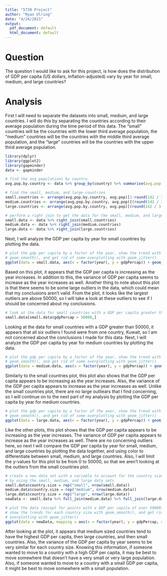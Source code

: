 ---
title: "5730 Project"
author: "Ryan Ulring"
date: "4/24/2021"
output:
  pdf_document: default
  html_document: default
---
# Question
The question I would like to ask for this project, is how does the distribution of GDP per capita (US dollars, inflation-adjusted) vary by year for small, medium, and large countries? 

# Analysis
First I will need to separate the datasets into small, medium, and large countries. I will do this by separating the countries according to their average population during the time period of this data. The "small" countries will be the countries with the lower third average population, the "medium" countries will be the countries with the middle third average population, and the "large" countries will be the countries with the upper third average population.
```{r warning=FALSE, message=FALSE}
library(dplyr)
library(ggplot2)
library(gapminder)
data <- gapminder

# find the avg populations by country
avg.pop.by.country <- data %>% group_by(country) %>% summarise(avg.pop = mean(pop))

# find the small, medium, and large countries
small.countries <- arrange(avg.pop.by.country, avg.pop)[1:round(142 / 3),] %>% select(country)
medium.countries <- arrange(avg.pop.by.country, avg.pop)[(round(142 / 3) + 1):round(142 / 3 * 2),] %>% select(country)
large.countries <- arrange(avg.pop.by.country, avg.pop)[(round(142 / 3 * 2) + 1):142,] %>% select(country)

# perform a right join to get the data for the small, medium, and large countries
small.data <- data %>% right_join(small.countries)
medium.data <- data %>% right_join(medium.countries)
large.data <- data %>% right_join(large.countries)
```
Next, I will analyze the GDP per capita by year for small countries by plotting the data.

```{r message=FALSE}
# plot the gdp per capita by a factor of the year, show the trend with 
# geom_smooth(), and get rid of some overplotting with geom_jitter()
ggplot(data = small.data, aes(x = factor(year), y = gdpPercap)) + geom_point() + geom_smooth(aes(group = 1), se = FALSE) + geom_jitter() + labs(title = "GDP per capita by year for small countries") + xlab("Year") + ylab("GDP per capita")
```

Based on this plot, it appears that the GDP per capita is increasing as the year increases. In addition to this, the variance of GDP per capita seems to increase as the year increases as well. Another thing to note about this plot is that there seems to be some large outliers in the data, which could mean that my conclusions aren't valid. From the plot, it looks like the largest outliers are above 50000, so I will take a look at these outliers to see if I should be concerned about my conclusions.
```{r warning=FALSE}
# look at the data for small countries with a GDP per capita greater than 50000
small.data[small.data$gdpPercap > 50000,]
```
Looking at the data for small countries with a GDP greater than 50000, it appears that all six outliers I found were from one country, Kuwait, so I am not concerned about the conclusions I made for this data. Next, I will analyze the GDP per capita by year for medium countries by plotting the data.

```{r message=FALSE}
# plot the gdp per capita by a factor of the year, show the trend with 
# geom_smooth(), and get rid of some overplotting with geom_jitter()
ggplot(data = medium.data, aes(x = factor(year), y = gdpPercap)) + geom_point() + geom_smooth(aes(group = 1), se = FALSE) + geom_jitter() + labs(title = "GDP per capita by year for medium countries") + xlab("Year") + ylab("GDP per capita")
```

Similarly to the small countries plot, this plot also shows that the GDP per capita appears to be increasing as the year increases. Also, the variance of the GDP per capita appears to increase as the year increases as well. Unlike the small countries plot, there are no large outliears that I find concerning, so I will continue on to the next part of my analysis by plotting the GDP per capita by year for medium countries.

```{r message=FALSE}
# plot the gdp per capita by a factor of the year, show the trend with 
# geom_smooth(), and get rid of some overplotting with geom_jitter()
ggplot(data = large.data, aes(x = factor(year), y = gdpPercap)) + geom_point() + geom_smooth(aes(group = 1), se = FALSE) + geom_jitter() + labs(title = "GDP per capita by year for large countries") + xlab("Year") + ylab("GDP per capita")
```

Like the other plots, this plot shows that the GDP per capita appears to be increasing as the year increases. The variance of GDP per capita appears to increase as the year increases as well. There are no concerning outliers here, so next I will compare the GDP per capita by year for small, medium, and large countries by plotting the data together, and using color to differentiate between small, medium, and large countries. Also, I will limit the y-values for this plot to be from 0 to 50000, so that we aren't looking at the outliers from the small countries plot.

```{r message=FALSE, warning = FALSE}
# create a new data set with a variable to account for the country size
# by using the small, medium, and large data sets
small.data$country.size = rep("small", nrow(small.data))
medium.data$country.size = rep("medium", nrow(medium.data))
large.data$country.size = rep("large", nrow(large.data))
newData <- small.data %>% full_join(medium.data) %>% full_join(large.data)

# plot the data (except for points with a GDP per capita of over 50000),
# show the trends for each country size with geom_smooth(), and get rid of some
# overplotting with geom_jitter()
ggplot(data = newData, mapping = aes(x = factor(year), y = gdpPercap, color = country.size)) + geom_point() + geom_smooth(aes(group = country.size), se = FALSE) + geom_jitter() + ylim(min(0), max(50000)) + labs(title = "GDP per capita by year") + xlab("Year") + ylab("GDP per capita")
```

After looking at the plot, it appears that medium sized countries tend to have the highest GDP per capita, then large countries, and then small countries. Also, the variance of the GDP per capita by year seems to be very similar for each country size. Knowing this information, if someone wanted to move to a country with a high GDP per capita, it may be best to move somewhere that doesn't have a very small or very large population. Also, if someone wanted to move to a country with a small GDP per capita, it might be best to move somewhere with a small population.




